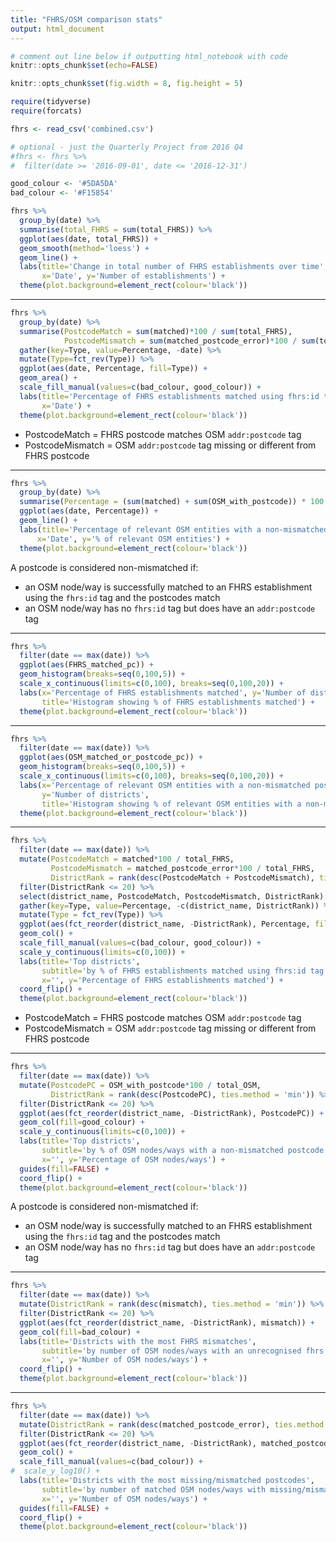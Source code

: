```yaml
---
title: "FHRS/OSM comparison stats"
output: html_document
---
```


```r
# comment out line below if outputting html_notebook with code
knitr::opts_chunk$set(echo=FALSE)

knitr::opts_chunk$set(fig.width = 8, fig.height = 5)

require(tidyverse)
require(forcats)

fhrs <- read_csv('combined.csv')

# optional - just the Quarterly Project from 2016 Q4
#fhrs <- fhrs %>%
#  filter(date >= '2016-09-01', date <= '2016-12-31')

good_colour <- '#5DA5DA'
bad_colour <- '#F15854'
```

```r
fhrs %>%
  group_by(date) %>%
  summarise(total_FHRS = sum(total_FHRS)) %>%
  ggplot(aes(date, total_FHRS)) +
  geom_smooth(method='loess') +
  geom_line() +
  labs(title='Change in total number of FHRS establishments over time',
       x='Date', y='Number of establishments') +
  theme(plot.background=element_rect(colour='black'))
```

---

```r
fhrs %>%
  group_by(date) %>%
  summarise(PostcodeMatch = sum(matched)*100 / sum(total_FHRS),
            PostcodeMismatch = sum(matched_postcode_error)*100 / sum(total_FHRS)) %>%
  gather(key=Type, value=Percentage, -date) %>%
  mutate(Type=fct_rev(Type)) %>%
  ggplot(aes(date, Percentage, fill=Type)) +
  geom_area() +
  scale_fill_manual(values=c(bad_colour, good_colour)) +
  labs(title='Percentage of FHRS establishments matched using fhrs:id tag',
       x='Date') +
  theme(plot.background=element_rect(colour='black'))
```

* PostcodeMatch = FHRS postcode matches OSM `addr:postcode` tag
* PostcodeMismatch = OSM `addr:postcode` tag missing or different from FHRS postcode

---

```r
fhrs %>%
  group_by(date) %>%
  summarise(Percentage = (sum(matched) + sum(OSM_with_postcode)) * 100 / sum(total_OSM)) %>%
  ggplot(aes(date, Percentage)) +
  geom_line() +
  labs(title='Percentage of relevant OSM entities with a non-mismatched postcode',
      x='Date', y='% of relevant OSM entities') +
  theme(plot.background=element_rect(colour='black'))
```

A postcode is considered non-mismatched if:

* an OSM node/way is successfully matched to an FHRS establishment using the `fhrs:id` tag and the postcodes match
* an OSM node/way has no `fhrs:id` tag but does have an `addr:postcode` tag

---

```r
fhrs %>%
  filter(date == max(date)) %>%
  ggplot(aes(FHRS_matched_pc)) +
  geom_histogram(breaks=seq(0,100,5)) +
  scale_x_continuous(limits=c(0,100), breaks=seq(0,100,20)) +
  labs(x='Percentage of FHRS establishments matched', y='Number of districts',
       title='Histogram showing % of FHRS establishments matched') +
  theme(plot.background=element_rect(colour='black'))
```

---

```r
fhrs %>%
  filter(date == max(date)) %>%
  ggplot(aes(OSM_matched_or_postcode_pc)) +
  geom_histogram(breaks=seq(0,100,5)) +
  scale_x_continuous(limits=c(0,100), breaks=seq(0,100,20)) +
  labs(x='Percentage of relevant OSM entities with a non-mismatched postcode',
       y='Number of districts',
       title='Histogram showing % of relevant OSM entities with a non-mismatched postcode') +
  theme(plot.background=element_rect(colour='black'))
```

---

```r
fhrs %>%
  filter(date == max(date)) %>%
  mutate(PostcodeMatch = matched*100 / total_FHRS,
         PostcodeMismatch = matched_postcode_error*100 / total_FHRS,
         DistrictRank = rank(desc(PostcodeMatch + PostcodeMismatch), ties.method = 'min')) %>%
  filter(DistrictRank <= 20) %>%
  select(district_name, PostcodeMatch, PostcodeMismatch, DistrictRank) %>%
  gather(key=Type, value=Percentage, -c(district_name, DistrictRank)) %>%
  mutate(Type = fct_rev(Type)) %>%
  ggplot(aes(fct_reorder(district_name, -DistrictRank), Percentage, fill=Type)) +
  geom_col() +
  scale_fill_manual(values=c(bad_colour, good_colour)) +
  scale_y_continuous(limits=c(0,100)) +
  labs(title='Top districts',
       subtitle='by % of FHRS establishments matched using fhrs:id tag',
       x='', y='Percentage of FHRS establishments matched') +
  coord_flip() +
  theme(plot.background=element_rect(colour='black'))
```

* PostcodeMatch = FHRS postcode matches OSM `addr:postcode` tag
* PostcodeMismatch = OSM `addr:postcode` tag missing or different from FHRS postcode

---

```r
fhrs %>%
  filter(date == max(date)) %>%
  mutate(PostcodePC = OSM_with_postcode*100 / total_OSM,
         DistrictRank = rank(desc(PostcodePC), ties.method = 'min')) %>%
  filter(DistrictRank <= 20) %>%
  ggplot(aes(fct_reorder(district_name, -DistrictRank), PostcodePC)) +
  geom_col(fill=good_colour) +
  scale_y_continuous(limits=c(0,100)) +
  labs(title='Top districts',
       subtitle='by % of OSM nodes/ways with a non-mismatched postcode',
       x='', y='Percentage of OSM nodes/ways') +
  guides(fill=FALSE) +
  coord_flip() +
  theme(plot.background=element_rect(colour='black'))
```

A postcode is considered non-mismatched if:

* an OSM node/way is successfully matched to an FHRS establishment using the `fhrs:id` tag and the postcodes match
* an OSM node/way has no `fhrs:id` tag but does have an `addr:postcode` tag

---

```r
fhrs %>%
  filter(date == max(date)) %>%
  mutate(DistrictRank = rank(desc(mismatch), ties.method = 'min')) %>%
  filter(DistrictRank <= 20) %>%
  ggplot(aes(fct_reorder(district_name, -DistrictRank), mismatch)) +
  geom_col(fill=bad_colour) +
  labs(title='Districts with the most FHRS mismatches',
       subtitle='by number of OSM nodes/ways with an unrecognised fhrs:id',
       x='', y='Number of OSM nodes/ways') +
  coord_flip() +
  theme(plot.background=element_rect(colour='black'))
```

---

```r
fhrs %>%
  filter(date == max(date)) %>%
  mutate(DistrictRank = rank(desc(matched_postcode_error), ties.method = 'min')) %>%
  filter(DistrictRank <= 20) %>%
  ggplot(aes(fct_reorder(district_name, -DistrictRank), matched_postcode_error, fill='')) +
  geom_col() +
  scale_fill_manual(values=c(bad_colour)) +
#  scale_y_log10() +
  labs(title='Districts with the most missing/mismatched postcodes',
       subtitle='by number of matched OSM nodes/ways with missing/mismatched addr:postcode',
       x='', y='Number of OSM nodes/ways') +
  guides(fill=FALSE) +
  coord_flip() +
  theme(plot.background=element_rect(colour='black'))
```